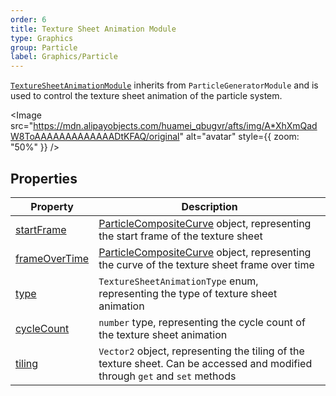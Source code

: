 ```yaml
---
order: 6
title: Texture Sheet Animation Module
type: Graphics
group: Particle
label: Graphics/Particle
---
```


[`TextureSheetAnimationModule`](/apis/core/#TextureSheetAnimationModule) inherits from `ParticleGeneratorModule` and is used to control the texture sheet animation of the particle system.

<Image src="https://mdn.alipayobjects.com/huamei_qbugvr/afts/img/A*XhXmQadW8ToAAAAAAAAAAAAADtKFAQ/original" alt="avatar" style={{ zoom: "50%" }} />

## Properties

| Property                                                              | Description                                                                                      |
| --------------------------------------------------------------------- | ------------------------------------------------------------------------------------------------ |
| [startFrame](/apis/core/#TextureSheetAnimationModule-startFrame)       | [ParticleCompositeCurve](/apis/core/#ParticleCompositeCurve) object, representing the start frame of the texture sheet             |
| [frameOverTime](/apis/core/#TextureSheetAnimationModule-frameOverTime) | [ParticleCompositeCurve](/apis/core/#ParticleCompositeCurve) object, representing the curve of the texture sheet frame over time |
| [type](/apis/core/#TextureSheetAnimationModule-type)                   | `TextureSheetAnimationType` enum, representing the type of texture sheet animation                                           |
| [cycleCount](/apis/core/#TextureSheetAnimationModule-cycleCount)       | `number` type, representing the cycle count of the texture sheet animation                                                          |
| [tiling](/apis/core/#TextureSheetAnimationModule-tiling)               | `Vector2` object, representing the tiling of the texture sheet. Can be accessed and modified through `get` and `set` methods                         |


